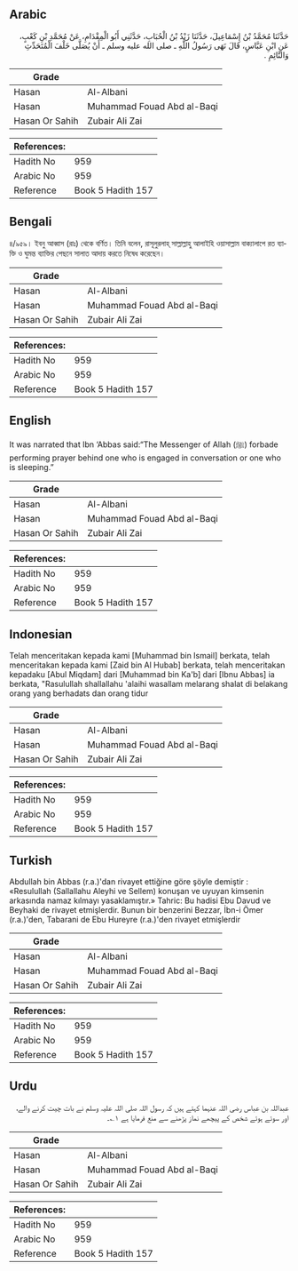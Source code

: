 ## Arabic


<div dir="rtl" lang="ar" style={{fontSize:'larger',backgroundColor:'#f8f9fa',padding:20}}>
حَدَّثَنَا مُحَمَّدُ بْنُ إِسْمَاعِيلَ، حَدَّثَنَا زَيْدُ بْنُ الْحُبَابِ، حَدَّثَنِي أَبُو الْمِقْدَامِ، عَنْ مُحَمَّدِ بْنِ كَعْبٍ، عَنِ ابْنِ عَبَّاسٍ، قَالَ نَهَى رَسُولُ اللَّهِ ـ صلى الله عليه وسلم ـ أَنْ يُصَلَّى خَلْفَ الْمُتَحَدِّثِ وَالنَّائِمِ ‏.‏
</div>
<div style={{backgroundColor:'#f8f9fa',padding:20, marginBottom: 10}}><table> <thead> <tr> <th>Grade</th> <th></th> </tr> </thead> <tbody> <tr><td>Hasan</td><td>Al-Albani</td></tr><tr><td>Hasan</td><td>Muhammad Fouad Abd al-Baqi</td></tr><tr><td>Hasan Or Sahih</td><td>Zubair Ali Zai</td></tr></tbody></table><table> <thead> <tr> <th>References:</th> <th></th> </tr> </thead> <tbody><tr><td>Hadith No</td><td>959</td></tr><tr><td>Arabic No</td><td>959</td></tr><tr><td>Reference</td><td>Book 5 Hadith 157</td></tr></tbody></table></div>

## Bengali


<div dir="ltr" lang="bn" style={{fontSize:'larger',backgroundColor:'#f8f9fa',padding:20}}>
৪/৯৫৯। ইবনু আব্বাস (রাঃ) থেকে বর্ণিত। তিনি বলেন, রাসূলুরলাহ্ সাল্লাল্লাহু আলাইহি ওয়াসাল্লাম বাক্যালাপে রত ব্যাক্তি ও ঘুমন্ত ব্যাক্তির পেছনে সালাত আদায় করতে নিষেধ করেছেন।
</div>
<div style={{backgroundColor:'#f8f9fa',padding:20, marginBottom: 10}}><table> <thead> <tr> <th>Grade</th> <th></th> </tr> </thead> <tbody> <tr><td>Hasan</td><td>Al-Albani</td></tr><tr><td>Hasan</td><td>Muhammad Fouad Abd al-Baqi</td></tr><tr><td>Hasan Or Sahih</td><td>Zubair Ali Zai</td></tr></tbody></table><table> <thead> <tr> <th>References:</th> <th></th> </tr> </thead> <tbody><tr><td>Hadith No</td><td>959</td></tr><tr><td>Arabic No</td><td>959</td></tr><tr><td>Reference</td><td>Book 5 Hadith 157</td></tr></tbody></table></div>

## English


<div dir="ltr" lang="en" style={{fontSize:'larger',backgroundColor:'#f8f9fa',padding:20}}>
It was narrated that Ibn ‘Abbas said:“The Messenger of Allah (ﷺ) forbade performing prayer behind one who is engaged in conversation or one who is sleeping.”
</div>
<div style={{backgroundColor:'#f8f9fa',padding:20, marginBottom: 10}}><table> <thead> <tr> <th>Grade</th> <th></th> </tr> </thead> <tbody> <tr><td>Hasan</td><td>Al-Albani</td></tr><tr><td>Hasan</td><td>Muhammad Fouad Abd al-Baqi</td></tr><tr><td>Hasan Or Sahih</td><td>Zubair Ali Zai</td></tr></tbody></table><table> <thead> <tr> <th>References:</th> <th></th> </tr> </thead> <tbody><tr><td>Hadith No</td><td>959</td></tr><tr><td>Arabic No</td><td>959</td></tr><tr><td>Reference</td><td>Book 5 Hadith 157</td></tr></tbody></table></div>

## Indonesian


<div dir="ltr" lang="id" style={{fontSize:'larger',backgroundColor:'#f8f9fa',padding:20}}>
Telah menceritakan kepada kami [Muhammad bin Ismail] berkata, telah menceritakan kepada kami [Zaid bin Al Hubab] berkata, telah menceritakan kepadaku [Abul Miqdam] dari [Muhammad bin Ka'b] dari [Ibnu Abbas] ia berkata, "Rasulullah shallallahu 'alaihi wasallam melarang shalat di belakang orang yang berhadats dan orang tidur
</div>
<div style={{backgroundColor:'#f8f9fa',padding:20, marginBottom: 10}}><table> <thead> <tr> <th>Grade</th> <th></th> </tr> </thead> <tbody> <tr><td>Hasan</td><td>Al-Albani</td></tr><tr><td>Hasan</td><td>Muhammad Fouad Abd al-Baqi</td></tr><tr><td>Hasan Or Sahih</td><td>Zubair Ali Zai</td></tr></tbody></table><table> <thead> <tr> <th>References:</th> <th></th> </tr> </thead> <tbody><tr><td>Hadith No</td><td>959</td></tr><tr><td>Arabic No</td><td>959</td></tr><tr><td>Reference</td><td>Book 5 Hadith 157</td></tr></tbody></table></div>

## Turkish


<div dir="ltr" lang="tr" style={{fontSize:'larger',backgroundColor:'#f8f9fa',padding:20}}>
Abdullah bin Abbas (r.a.)'dan rivayet ettiğine göre şöyle demiştir : «Resulullah (Sallallahu Aleyhi ve Sellem) konuşan ve uyuyan kimsenin arkasında namaz kılmayı yasaklamıştır.» Tahric: Bu hadisi Ebu Davud ve Beyhaki de rivayet etmişlerdir. Bunun bir benzerini Bezzar, İbn-i Ömer (r.a.)'den, Tabarani de Ebu Hureyre (r.a.)'den rivayet etmişlerdir
</div>
<div style={{backgroundColor:'#f8f9fa',padding:20, marginBottom: 10}}><table> <thead> <tr> <th>Grade</th> <th></th> </tr> </thead> <tbody> <tr><td>Hasan</td><td>Al-Albani</td></tr><tr><td>Hasan</td><td>Muhammad Fouad Abd al-Baqi</td></tr><tr><td>Hasan Or Sahih</td><td>Zubair Ali Zai</td></tr></tbody></table><table> <thead> <tr> <th>References:</th> <th></th> </tr> </thead> <tbody><tr><td>Hadith No</td><td>959</td></tr><tr><td>Arabic No</td><td>959</td></tr><tr><td>Reference</td><td>Book 5 Hadith 157</td></tr></tbody></table></div>

## Urdu


<div dir="rtl" lang="ur" style={{fontSize:'larger',backgroundColor:'#f8f9fa',padding:20}}>
عبداللہ بن عباس رضی اللہ عنہما کہتے ہیں کہ رسول اللہ صلی اللہ علیہ وسلم نے بات چیت کرنے والے، اور سوئے ہوئے شخص کے پیچھے نماز پڑھنے سے منع فرمایا ہے ۱؎۔
</div>
<div style={{backgroundColor:'#f8f9fa',padding:20, marginBottom: 10}}><table> <thead> <tr> <th>Grade</th> <th></th> </tr> </thead> <tbody> <tr><td>Hasan</td><td>Al-Albani</td></tr><tr><td>Hasan</td><td>Muhammad Fouad Abd al-Baqi</td></tr><tr><td>Hasan Or Sahih</td><td>Zubair Ali Zai</td></tr></tbody></table><table> <thead> <tr> <th>References:</th> <th></th> </tr> </thead> <tbody><tr><td>Hadith No</td><td>959</td></tr><tr><td>Arabic No</td><td>959</td></tr><tr><td>Reference</td><td>Book 5 Hadith 157</td></tr></tbody></table></div>